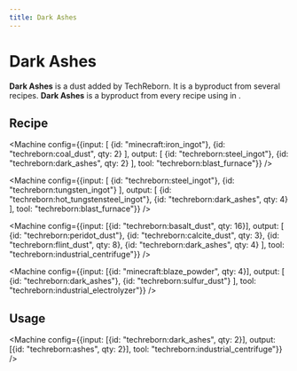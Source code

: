 ```yaml
---
title: Dark Ashes
---
```


<ItemImage file="dark_ashes" alt="Dark Ashes" size="200" />

# Dark Ashes

**Dark Ashes** is a dust added by TechReborn. It is a byproduct from several recipes. **Dark Ashes** is a byproduct from every recipe using <McItem slug="minecraft:tnt"/> in <McItem slug="techreborn:implosion_compressor"/>.

## Recipe

<CraftingTable recipe="input techreborn:small_pile_of_dark_ashes techreborn:small_pile_of_dark_ashes air input techreborn:small_pile_of_dark_ashes techreborn:small_pile_of_dark_ashes air input air air air output techreborn:dark_ashes"/>

<Machine config={{input: [
  {id: "minecraft:iron_ingot"},
  {id: "techreborn:coal_dust", qty: 2}
], output: [
  {id: "techreborn:steel_ingot"},
  {id: "techreborn:dark_ashes", qty: 2}
], tool: "techreborn:blast_furnace"}} />

<Machine config={{input: [
  {id: "techreborn:steel_ingot"},
  {id: "techreborn:tungsten_ingot"}
], output: [
  {id: "techreborn:hot_tungstensteel_ingot"},
  {id: "techreborn:dark_ashes", qty: 4}
], tool: "techreborn:blast_furnace"}} />

<Machine config={{input: [{id: "techreborn:basalt_dust", qty: 16}], output: [
  {id: "techreborn:peridot_dust"},
  {id: "techreborn:calcite_dust", qty: 3},
  {id: "techreborn:flint_dust", qty: 8},
  {id: "techreborn:dark_ashes", qty: 4}
], tool: "techreborn:industrial_centrifuge"}} />

<Machine config={{input: [{id: "minecraft:blaze_powder", qty: 4}], output: [
  {id: "techreborn:dark_ashes"},
  {id: "techreborn:sulfur_dust"}
], tool: "techreborn:industrial_electrolyzer"}} />

## Usage

<CraftingTable recipe="input air air air input air techreborn:dark_ashes air input air air air output techreborn:small_pile_of_dark_ashes,4"/>

<Machine config={{input: [{id: "techreborn:dark_ashes", qty: 2}], output: [{id: "techreborn:ashes", qty: 2}], tool: "techreborn:industrial_centrifuge"}} />
